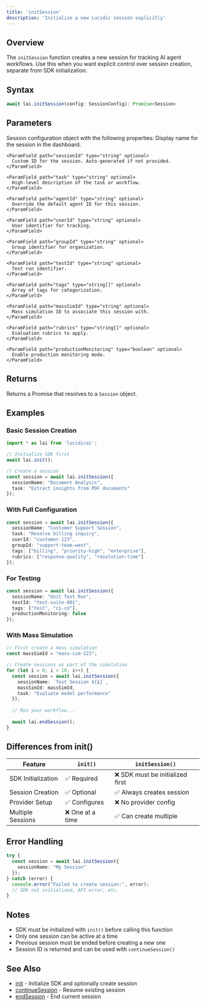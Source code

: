 ```yaml
---
title: 'initSession'
description: 'Initialize a new Lucidic session explicitly'
---
```


## Overview

The `initSession` function creates a new session for tracking AI agent workflows. Use this when you want explicit control over session creation, separate from SDK initialization.

## Syntax

```typescript
await lai.initSession(config: SessionConfig): Promise<Session>
```

## Parameters

<ParamField path="config" type="SessionConfig" required>
  Session configuration object with the following properties:
  
  <Expandable title="properties">
    <ParamField path="sessionName" type="string" optional>
      Display name for the session in the dashboard.
    </ParamField>
    
    <ParamField path="sessionId" type="string" optional>
      Custom ID for the session. Auto-generated if not provided.
    </ParamField>
    
    <ParamField path="task" type="string" optional>
      High-level description of the task or workflow.
    </ParamField>
    
    <ParamField path="agentId" type="string" optional>
      Override the default agent ID for this session.
    </ParamField>
    
    <ParamField path="userId" type="string" optional>
      User identifier for tracking.
    </ParamField>
    
    <ParamField path="groupId" type="string" optional>
      Group identifier for organization.
    </ParamField>
    
    <ParamField path="testId" type="string" optional>
      Test run identifier.
    </ParamField>
    
    <ParamField path="tags" type="string[]" optional>
      Array of tags for categorization.
    </ParamField>
    
    <ParamField path="massSimId" type="string" optional>
      Mass simulation ID to associate this session with.
    </ParamField>
    
    <ParamField path="rubrics" type="string[]" optional>
      Evaluation rubrics to apply.
    </ParamField>
    
    <ParamField path="productionMonitoring" type="boolean" optional>
      Enable production monitoring mode.
    </ParamField>
  </Expandable>
</ParamField>

## Returns

Returns a Promise that resolves to a `Session` object.

## Examples

### Basic Session Creation

```typescript
import * as lai from 'lucidicai';

// Initialize SDK first
await lai.init();

// Create a session
const session = await lai.initSession({
  sessionName: "Document Analysis",
  task: "Extract insights from PDF documents"
});
```

### With Full Configuration

```typescript
const session = await lai.initSession({
  sessionName: "Customer Support Session",
  task: "Resolve billing inquiry",
  userId: "customer-123",
  groupId: "support-team-west",
  tags: ["billing", "priority-high", "enterprise"],
  rubrics: ["response-quality", "resolution-time"]
});
```

### For Testing

```typescript
const session = await lai.initSession({
  sessionName: "Unit Test Run",
  testId: "test-suite-001",
  tags: ["test", "ci-cd"],
  productionMonitoring: false
});
```

### With Mass Simulation

```typescript
// First create a mass simulation
const massSimId = "mass-sim-123";

// Create sessions as part of the simulation
for (let i = 0; i < 10; i++) {
  const session = await lai.initSession({
    sessionName: `Test Session ${i}`,
    massSimId: massSimId,
    task: "Evaluate model performance"
  });
  
  // Run your workflow...
  
  await lai.endSession();
}
```

## Differences from init()

| Feature | `init()` | `initSession()` |
|---------|----------|-----------------|
| SDK Initialization | ✅ Required | ❌ SDK must be initialized first |
| Session Creation | ✅ Optional | ✅ Always creates session |
| Provider Setup | ✅ Configures | ❌ No provider config |
| Multiple Sessions | ❌ One at a time | ✅ Can create multiple |

## Error Handling

```typescript
try {
  const session = await lai.initSession({
    sessionName: "My Session"
  });
} catch (error) {
  console.error("Failed to create session:", error);
  // SDK not initialized, API error, etc.
}
```

## Notes

- SDK must be initialized with `init()` before calling this function
- Only one session can be active at a time
- Previous session must be ended before creating a new one
- Session ID is returned and can be used with `continueSession()`

## See Also

- [init](/typescript-sdk/init) - Initialize SDK and optionally create session
- [continueSession](/typescript-sdk/continue-session) - Resume existing session
- [endSession](/typescript-sdk/end-session) - End current session
